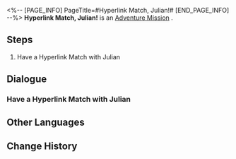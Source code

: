 <%-- [PAGE_INFO]
PageTitle=#Hyperlink Match, Julian!#
[END_PAGE_INFO] --%>
{{Stub|Dialogue, characters, and location(s)}}
{{Mission Infobox
|id            = 8014122
|title         = 
|image         = Mission Hyperlink Match, Julian!.png
|type          = Adventure
|event_name    = 
|chapter       = 
|requirements  = [[Adventure Mission]] ''[[Embark! Corridor of Fading Echoes!]]'' completed
|summary       = <!--official mission summary from Fate's Atlas-->
|characters    = <!--characters that appear in this mission-->
|startLocation = <!--location as it intially appears on the mission screen-->
|world         = <!--i.e. Penacony-->
|area          = <!--i.e. A Child's Dream-->
|prev          = 
|next          = 
|exp           = 
|credits       = 
|stellarJade   = 
|other         = 
}}
'''Hyperlink Match, Julian!''' is an [[Adventure Mission]]<!--in [world]-->.

==Steps==
# Have a Hyperlink Match with Julian

<!--
==Gameplay Notes==

--><!--
==Trial Character==

-->
==Dialogue==
{{Stub Dialogue}}
===Have a Hyperlink Match with Julian===
{{Mission Description|type=adventure|location=<!--to be added-->|The core gameplay loop behind Aetherium Wars is "dueling." Challenge different players and show your true strength!}}
{{Dialogue Start}}
:{{tx}}
{{Dialogue End}}

==Other Languages==
{{Other Languages
|en   = Hyperlink Match, Julian!
|zhs  = 超链接对决！尤利安
|zht  = 超連結對決！尤利安
|ja   = ハイパーリンクバトル！ジュリアン
|ko   = 하이퍼링크 대결! 줄리안
|es   = Enfrentamiento de hipervínculos: Julian
|fr   = Combat hyperlink : Julian !
|ru   = Матч! Джулиан!
|th   = ประลองไฮเปอร์ลิงก์กับ Julian!
|vi   = Quyết Đấu Siêu Liên Kết! Julian
|de   = Hyperlinkmatch, Julian!
|id   = Duel Hyperlink, Julian!
|pt   = Partida de Hyperlink, Julian!
}}

==Change History==
{{Change History|1.4}}
